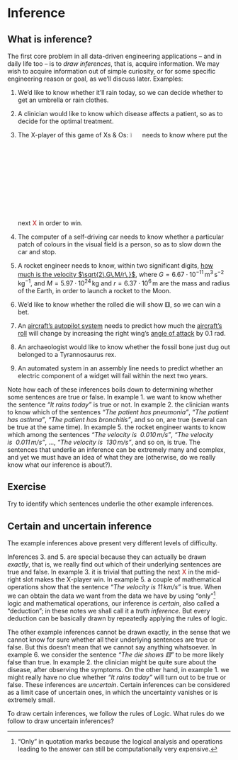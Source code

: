 # Inference

## What is inference?

The first core problem in all data-driven engineering applications -- and in daily life too -- is to *draw inferences*, that is, acquire information. We may wish to acquire information out of simple curiosity, or for some specific engineering reason or goal, as we'll discuss later. Examples:

1. We'd like to know whether it'll rain today, so we can decide whether to get an umbrella or rain clothes.

<!-- * We'd like to know the number of the winning lottery ticket (if we can manage to buy that number), so we can buy that Lamborghini. -->

2. A clinician would like to know which disease affects a patient, so as to decide for the optimal treatment.

3. The X-player of this game of Xs & Os: ![](XsOs.png){width=5%} needs to know where put the next [**X**]{style="color:#CA5556"} in order to win.

4. The computer of a self-driving car needs to know whether a particular patch of colours in the visual field is a person, so as to slow down the car and stop.

5. A rocket engineer needs to know, within two significant digits, [how much is the velocity $\sqrt{2\,G\,M/r\,}$](http://nasaphysics.cet.edu/escape-velocity.html), where $G=6.67 \cdot 10^{-11}\,\mathrm{m^3\,s^{-2}\,kg^{-1}}$, and $M = 5.97 \cdot 10^{24}\,\mathrm{kg}$ and $r = 6.37 \cdot 10^{6}\,\mathrm{m}$ are the mass and radius of the Earth, in order to launch a rocket to the Moon.

6. We'd like to know whether the rolled die will show ⚅, so we can win a bet.

7. An [aircraft's autopilot system](https://aerospaceamerica.aiaa.org/features/a-i-in-the-cockpit) needs to predict how much the [aircraft's roll](https://www.grc.nasa.gov/www/k-12/VirtualAero/BottleRocket/airplane/roll.html) will change by increasing the right wing's [angle of attack](https://www.grc.nasa.gov/www/k-12/VirtualAero/BottleRocket/airplane/incline.html) by 0.1 rad.

8. An archaeologist would like to know whether the fossil bone just dug out belonged to a Tyrannosaurus rex.

9. An automated system in an assembly line needs to predict whether an electric component of a widget will fail within the next two years.


Note how each of these inferences boils down to determining whether some sentences are true or false. In example 1. we want to know whether the sentence *"It rains today"* is true or not. In example 2. the clinician wants to know which of the sentences *"The patient has pneumonia"*, *"The patient has asthma"*, *"The patient has bronchitis"*, and so on, are true (several can be true at the same time). In example 5. the rocket engineer wants to know which among the sentences *"The velocity is\ \ $0.010\,\mathrm{m/s}$"*, *"The velocity is\ \ $0.011\,\mathrm{m/s}$"*, ..., *"The velocity is\ \ $130\,\mathrm{m/s}$"*, and so on, is true. The sentences that underlie an inference can be extremely many and complex, and yet we  must have an idea of what they are (otherwise, do we really know what our inference is about?).

::: {.column-margin}
::: {.callout-tip}
## Exercise
Try to identify which sentences underlie the other example inferences.
:::
:::

## Certain and uncertain inference

The example inferences above present very different levels of difficulty.

Inferences 3. and 5. are special because they can actually be drawn *exactly*, that is, we really find out which of their underlying sentences are true and false. In example 3. it is trivial that putting the next [**X**]{style="color:#CA5556"} in the mid-right slot makes the X-player win. In example 5. a couple of mathematical operations show that the sentence *"The velocity is $11\,\mathrm{km/s}$"* is true. When we can obtain the data we want from the data we have by using "only"^["Only" in quotation marks because the logical analysis and operations leading to the answer can still be computationally very expensive.] logic and mathematical operations, our inference is *certain*, also called a "deduction"; in these notes we shall call it a *truth inference*. But every deduction can be basically drawn by repeatedly applying the rules of logic.

The other example inferences cannot be drawn exactly, in the sense that we cannot know for sure whether all their underlying sentences are true or false. But this doesn't mean that we cannot say anything whatsoever. In example 6. we consider the sentence *"The die shows ⚅"* to be more likely false than true. In example 2. the clinician might be quite sure about the disease, after observing the symptoms. On the other hand, in example 1. we might really have no clue whether *"It rains today"* will turn out to be true or false. These inferences are *uncertain*. Certain inferences can be considered as a limit case of uncertain ones, in which the uncertainty vanishes or is extremely small.

To draw certain inferences, we follow the rules of Logic. What rules do we follow to draw uncertain inferences?



